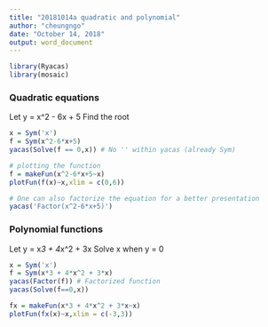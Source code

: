 ```yaml
---
title: "20181014a quadratic and polynomial"
author: "cheungngo"
date: "October 14, 2018"
output: word_document
---
```


```r
library(Ryacas)
library(mosaic)
```

### Quadratic equations

Let y = x^2 - 6x + 5
Find the root 

```r
x = Sym('x')
f = Sym(x^2-6*x+5)
yacas(Solve(f == 0,x)) # No '' within yacas (already Sym)
```

```r
# plotting the function
f = makeFun(x^2-6*x+5~x)
plotFun(f(x)~x,xlim = c(0,6))
```

```r
# One can also factorize the equation for a better presentation
yacas('Factor(x^2-6*x+5)')
```


### Polynomial functions

Let y = x*3 + 4*x^2 + 3x
Solve x when y = 0

```r
x = Sym('x')
f = Sym(x*3 + 4*x^2 + 3*x)
yacas(Factor(f)) # Factorized function
yacas(Solve(f==0,x))
```

```r
fx = makeFun(x*3 + 4*x^2 + 3*x~x)
plotFun(fx(x)~x,xlim = c(-3,3))
```

